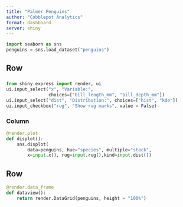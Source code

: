```yaml
---
title: "Palmer Penguins"
author: "Cobblepot Analytics"
format: dashboard
server: shiny
---
```


```python
import seaborn as sns
penguins = sns.load_dataset("penguins")
```


## Row

### {.sidebar}

```python
from shiny.express import render, ui
ui.input_select("x", "Variable:",
                choices=["bill_length_mm", "bill_depth_mm"])
ui.input_select("dist", "Distribution:", choices=["hist", "kde"])
ui.input_checkbox("rug", "Show rug marks", value = False)
```

### Column

```python
@render.plot
def displot():
    sns.displot(
        data=penguins, hue="species", multiple="stack",
        x=input.x(), rug=input.rug(),kind=input.dist())
```

## Row

```python
@render.data_frame
def dataview():
    return render.DataGrid(penguins, height = "100%")
```
